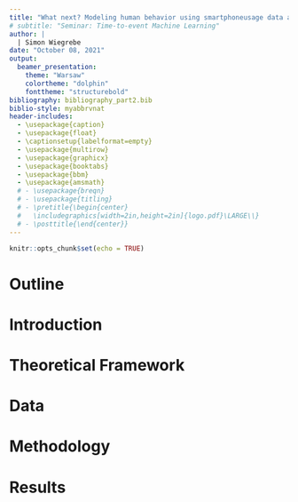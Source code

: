 ```yaml
---
title: "What next? Modeling human behavior using smartphoneusage data and (deep) recommender systems"
# subtitle: "Seminar: Time-to-event Machine Learning"
author: |
  | Simon Wiegrebe
date: "October 08, 2021"
output:
  beamer_presentation:
    theme: "Warsaw"
    colortheme: "dolphin"
    fonttheme: "structurebold"
bibliography: bibliography_part2.bib
biblio-style: myabbrvnat
header-includes:
  - \usepackage{caption}
  - \usepackage{float}
  - \captionsetup{labelformat=empty}
  - \usepackage{multirow}
  - \usepackage{graphicx}
  - \usepackage{booktabs}
  - \usepackage{bbm}
  - \usepackage{amsmath}
  # - \usepackage{breqn}
  # - \usepackage{titling}
  # - \pretitle{\begin{center}
  #   \includegraphics[width=2in,height=2in]{logo.pdf}\LARGE\\}
  # - \posttitle{\end{center}}
---
```



```r
knitr::opts_chunk$set(echo = TRUE)
```

# Outline

# Introduction

# Theoretical Framework

# Data

# Methodology

# Results